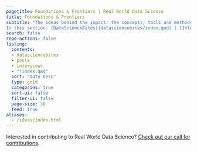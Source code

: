 ```yaml
---
pagetitle: Foundations & Frontiers | Real World Data Science
title: Foundations & Frontiers
subtitle: "The ideas behind the impact: the concepts, tools and methods that make data science possible. 
In this section: [DataScienceBites](datasciencebites/index.qmd) | [Interviews](interviews/index.qmd)"
search: false
repo-actions: false
listing:
  contents: 
  - datasciencebites
  - posts
  - interviews
  - "!index.qmd"
  sort: "date desc"
  type: grid
  categories: true
  sort-ui: false
  filter-ui: false
  page-size: 30
  feed: true
aliases: 
  - /ideas/index.html
---
```

Interested in contributing to Real World Data Science? [Check out our call for contributions](https://realworlddatascience.net/the-pulse/editors-blog/posts/2025/07/07/relaunch-CFS.html).
